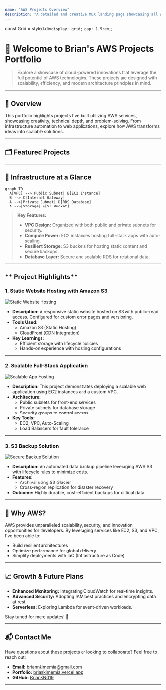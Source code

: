 ```yaml
---
name: "AWS Projects Overview"
description: "A detailed and creative MDX landing page showcasing all AWS projects, using a modern, interactive style."
---
```



const Grid = styled.div`
  display: grid;
  gap: 1.5rem;
`;

# 🌟 Welcome to **Brian's AWS Projects Portfolio**  

> Explore a showcase of cloud-powered innovations that leverage the full potential of AWS technologies. These projects are designed with scalability, efficiency, and modern architecture principles in mind. 

---

## **🚀 Overview**

This portfolio highlights projects I've built utilizing AWS services, showcasing creativity, technical depth, and problem-solving. From infrastructure automation to web applications, explore how AWS transforms ideas into scalable solutions. 

---

## **🗂 Featured Projects**

<Grid className="grid grid-cols-1 md:grid-cols-2 lg:grid-cols-3 gap-6">

<ProjectCard
  title="Cloud Hosted Static Website"
  description="A lightweight static website hosted on Amazon S3 with seamless routing and error handling. Configured for public access and blazing-fast delivery via CloudFront."
  imagePath="/images/projects/static-website.jpg"
  link="/projects/static-website"
/>

<ProjectCard
  title="Scalable Web App Hosting"
  description="A scalable full-stack web application hosted on an EC2 instance. The architecture leverages VPC, subnets, and auto-scaling groups for high availability."
  imagePath="/images/projects/scalable-web-app.jpg"
  link="/projects/scalable-web-app"
/>

<ProjectCard
  title="Secure Data Backup Solution"
  description="An S3 bucket integrated with lifecycle policies for automatic backups and secure storage, ensuring compliance and durability."
  imagePath="/images/projects/data-backup.jpg"
  link="/projects/data-backup"
/>

</Grid>

---

## **🔧 Infrastructure at a Glance**

```mermaid
graph TD
  A[VPC] -->|Public Subnet| B[EC2 Instance]
  B --> C[Internet Gateway]
  A -->|Private Subnet| D[RDS Database]
  A -->|Storage| E[S3 Bucket]
```

> **Key Features:** 
> - **VPC Design:** Organized with both public and private subnets for security.
> - **Compute Power:** EC2 instances hosting full-stack apps with auto-scaling.
> - **Resilient Storage:** S3 buckets for hosting static content and secure backups.
> - **Database Layer:** Secure and scalable RDS for relational data.

---

## ** Project Highlights**

### 1. **Static Website Hosting with Amazon S3**

![Static Website Hosting](/images/projects/static-website.jpg)

- **Description:** A responsive static website hosted on S3 with public-read access. Configured for custom error pages and versioning.
- **Tools Used:**
  - Amazon S3 (Static Hosting)
  - CloudFront (CDN Integration)
- **Key Learnings:**
  - Efficient storage with lifecycle policies
  - Hands-on experience with hosting configurations

---

### 2. **Scalable Full-Stack Application**

![Scalable App Hosting](/images/projects/scalable-web-app.jpg)

- **Description:** This project demonstrates deploying a scalable web application using EC2 instances and a custom VPC.
- **Architecture:**
  - Public subnets for front-end services
  - Private subnets for database storage
  - Security groups to control access
- **Key Tools:**
  - EC2, VPC, Auto-Scaling
  - Load Balancers for fault tolerance

---

### 3. **S3 Backup Solution**

![Secure Backup Solution](/images/projects/data-backup.jpg)

- **Description:** An automated data backup pipeline leveraging AWS S3 with lifecycle rules to minimize costs.
- **Features:**
  - Archival using S3 Glacier
  - Cross-region replication for disaster recovery
- **Outcome:** Highly durable, cost-efficient backups for critical data.

---

## **🎯 Why AWS?**

AWS provides unparalleled scalability, security, and innovation opportunities for developers. By leveraging services like EC2, S3, and VPC, I've been able to:

- Build resilient architectures
- Optimize performance for global delivery
- Simplify deployments with IaC (Infrastructure as Code)

---

## **📈 Growth & Future Plans**

- **Enhanced Monitoring:** Integrating CloudWatch for real-time insights.
- **Advanced Security:** Adopting IAM best practices and encrypting data at rest.
- **Serverless:** Exploring Lambda for event-driven workloads.

Stay tuned for more updates! 🚀

---

## **📬 Contact Me**

Have questions about these projects or looking to collaborate? Feel free to reach out:

- **Email:** [briannkimemia@gmail.com](mailto:briannkimemia@gmail.com)
- **Portfolio:** [briankimemia.vercel.app](https://briankimemia.vercel.app)
- **GitHub:** [BrianKN019](https://github.com/BrianKN019)

---
